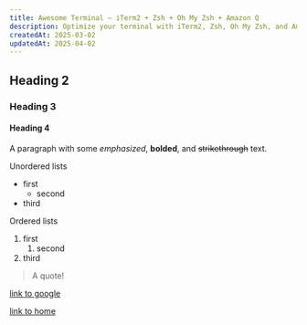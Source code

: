 ```yaml
---
title: Awesome Terminal — iTerm2 + Zsh + Oh My Zsh + Amazon Q
description: Optimize your terminal with iTerm2, Zsh, Oh My Zsh, and Amazon Q - a guide to installation, theme customization, plugins, and configuration for an enhanced command-line experience.
createdAt: 2025-03-02
updatedAt: 2025-04-02
---
```


## Heading 2

### Heading 3

#### Heading 4

A paragraph with some _emphasized_, **bolded**, and <s>strikethrough</s> text.

Unordered lists

- first
  - second
- third

Ordered lists

1. first
   1. second
2. third

> A quote!

[link to google](https://google.com)

[link to home](/)